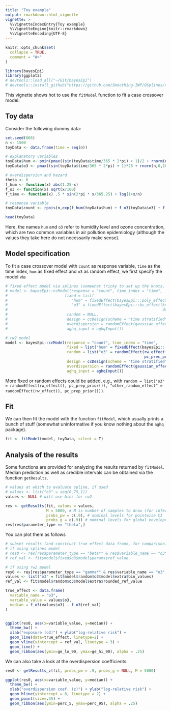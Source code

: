 ```yaml
---
title: "Toy example"
output: rmarkdown::html_vignette
vignette: >
  %\VignetteIndexEntry{Toy example}
  %\VignetteEngine{knitr::rmarkdown}
  %\VignetteEncoding{UTF-8}
---
```


```r
knitr::opts_chunk$set(
  collapse = TRUE,
  comment = "#>"
)
```

```r
library(bayesEpi)
library(ggplot2)
# devtools::load_all("~/Git/bayesEpi")
# devtools::install_github("https://github.com/Smoothing-IWP/OSplines/tree/OSpline-Original") # If wanna use o-splines...
```

This vignette shows hot to use the `fitModel` function to fit a case crossover model.

## Toy data
Consider the following dummy data:
```r
set.seed(666)
n <- 1500
toyData <- data.frame(time = seq(n))

# explanatory variables
toyData$hum <- pmin(pmax((sin(toyData$time/365 * 2*pi) + 1)/2 + rnorm(n,0,.75),0),1)
toyData$o3 <- pmax((sin(toyData$time/365 * 2*pi) + 1)*25 + rnorm(n,0,10),0)

# overdispersion and hazard
theta <- 6
f_hum <- function(x) abs(1.25-x)
f_o3 <- function(x) sqrt(x/100)
f_time <- function(x) .5 * sin(2*pi * x/365.25) + log(1+x/n) 

# response variable
toyData$count <- rpois(n,exp(f_hum(toyData$hum) + f_o3(toyData$o3) + f_time(toyData$time) + rnorm(n, 0, exp(-theta/2))))

head(toyData)
```
Here, the names `hum` and `o3` refer to humidity level and ozone concentration, which are two common variables in air pollution epidemiology (although the values they take here do not necessarily make sense).

## Model specification
To fit a case crossover model with `count` as response variable, `time` as the time index, `hum` as fixed effect and `o3` as random effect, we first specify the model via
```r

# fixed effect model via splines (somewhat tricky to set up the knots, two sets for each side of the reference values)
# model <- bayesEpi::ccModel(response = "count", time_index = "time",
#                         fixed = list(
#                            "hum" = fixedEffect(bayesEpi:::poly_effect(ref_value = median(toyData$hum))),
#                            "o3" = fixedEffect(bayesEpi:::bs_effect(knots = list(c(0,0,15,30,30), c(30,30,45,60,76,76)),
#                                                                    degree = 3, ref_value = 30))),
#                          random = NULL,
#                          design = ccDesign(scheme = "time stratified", n_control=3),
#                          overdispersion = randomEffect(gaussian_effect(), log_gamma_prior(shape=.5, rate=1e-7)),
#                          aghq_input = aghqInput())

# rw2 model
model <- bayesEpi::ccModel(response = "count", time_index = "time",
                           fixed = list("hum" = fixedEffect(bayesEpi:::poly_effect(ref_value = median(toyData$hum)))),
                           random = list("o3" = randomEffect(rw_effect(ref_value = 25, order=2,  binwidth=1), 
                                                             pc_prec_prior(alpha=.5, u=.05))),
                           design = ccDesign(scheme = "time stratified", n_control=3, lag=1),
                           overdispersion = randomEffect(gaussian_effect(), pc_prec_prior(alpha=.5, u=.03)),
                           aghq_input = aghqInput())

```
More fixed or random effects could be added, e.g., with
`random = list("o3" = randomEffect(rw_effect(), pc_prep_prior()), "other_random_effect" = randomEffect(rw_effect(), pc_prep_prior()))`.


## Fit
We can then fit the model with the function `fitModel`, which usually prints a bunch of stuff (somewhat uninformative if you know nothing about the `aghq` package).
```r
fit <- fitModel(model, toyData, silent = T)
```

## Analysis of the results
Some functions are provided for analyzing the results returned by `fitModel`.
Median prediction as well as credible intervals can be obtained via the function `getResults`.
```r
# values at which to evaluate spline, if used
# values <- list("o3" = seq(0,75,1))
values <- NULL # will use bins for rw2

res <- getResults(fit, values = values, 
                  M = 5000, # M is number of samples to draw (for inference)
                  probs_pw = c(.9), # nominal levels for pointwise CI
                  probs_g = c(.9)) # nominal levels for global envelopes
res[res$parameter_type == "theta",]
```


You can plot them as follows
```r
# subset results (and construct true effect data frame, for comparison)
# if using splines model
# res0 <- res[res$parameter_type == "beta*" & res$variable_name == "o3",]
# ref_val <- fit$model$fixed$o3$model$params$ref_value

# if using rw2 model
res0 <- res[res$parameter_type == "gamma*" & res$variable_name == "o3",]
values <- list("o3" = fit$model$random$o3$model$extra$bin_values)
ref_val <- fit$model$random$o3$model$extra$rounded_ref_value

true_effect <- data.frame(
  variable_name = "o3",
  variable_value = values$o3,
  median = f_o3(values$o3) - f_o3(ref_val)
)


ggplot(res0, aes(x=variable_value, y=median)) +
  theme_bw() +
  xlab("exposure (o3)") + ylab("log-relative risk") +
  geom_line(data=true_effect, linetype=2) +
  geom_vline(xintercept = ref_val, linetype = 3) +
  geom_line() +
  geom_ribbon(aes(ymin=ge_lo_90, ymax=ge_hi_90), alpha = .25)

```

We can also take a look at the overdispersion coefficients:
```r

res0 <- getResults_z(fit, probs_pw = .9, probs_g = NULL, M = 5000)

ggplot(res0, aes(x=variable_value, y=median)) +
  theme_bw() +
  xlab("overdispersion coef. (z)") + ylab("log-relative risk") +
  geom_hline(yintercept = 0, linetype = 2) +
  geom_point(size=.35) +
  geom_ribbon(aes(ymin=perc_5, ymax=perc_95), alpha = .25)

```
